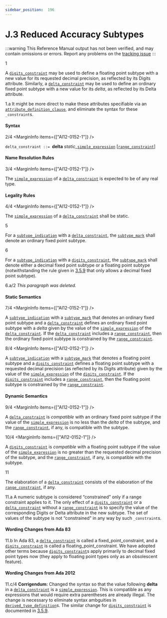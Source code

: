 ```yaml
---
sidebar_position:  196
---
```


# J.3 Reduced Accuracy Subtypes

:::warning
This Reference Manual output has not been verified,
and may contain omissions or errors.
Report any problems on the [tracking issue](https://github.com/ada-lang-io/ada-lang-io/issues/20)
:::


<MarginText>1</MarginText>
<p>A <code><a href="../AA-3/AA-3.5#S0050">digits_constraint</a></code> may be used to define a floating point subtype with a new value for its requested decimal precision, as reflected by its Digits attribute. Similarly, a <code><a href="../AA-J/AA-J.3#S0367">delta_constraint</a></code> may be used to define an ordinary fixed point subtype with a new value for its <em>delta</em>, as reflected by its Delta attribute. <br /></p>

<AnnotatedOnly>
<MarginText>1.a</MarginText>
<Admonition type="aarm" aarm="discussion">
<strong></strong>It might be more direct to make these attributes specifiable via an <code><a href="../AA-13/AA-13.3#S0349">attribute_definition_clause</a></code>, and eliminate the syntax for these <code>_constraint</code>s. <br /></Admonition>
</AnnotatedOnly>


#### Syntax

<MarginText>2/4</MarginText>
<MarginInfo items={["AI12-0152-1"]} />

<CodeBlock>
<code>delta_constraint</code><a id="S0367"></a><code> ::= </code><strong>delta</strong> <em>static_</em><code><a href="../AA-4/AA-4.4#S0138">simple_expression</a></code> [<code><a href="../AA-3/AA-3.5#S0036">range_constraint</a></code>]<br />

</CodeBlock>

#### Name Resolution Rules

<MarginText>3/4</MarginText>
<MarginInfo items={["AI12-0152-1"]} />
<p>The <code><a href="../AA-4/AA-4.4#S0138">simple_expression</a></code> of a <code><a href="../AA-J/AA-J.3#S0367">delta_constraint</a></code> is expected to be of any real type. <br /></p>


#### Legality Rules

<MarginText>4/4</MarginText>
<MarginInfo items={["AI12-0152-1"]} />
<p>The <code><a href="../AA-4/AA-4.4#S0138">simple_expression</a></code> of a <code><a href="../AA-J/AA-J.3#S0367">delta_constraint</a></code> shall be static.<br /></p>

<MarginText>5</MarginText>
<p>For a <code><a href="../AA-3/AA-3.2#S0027">subtype_indication</a></code> with a <code><a href="../AA-J/AA-J.3#S0367">delta_constraint</a></code>, the <code><a href="../AA-3/AA-3.2#S0028">subtype_mark</a></code> shall denote an ordinary fixed point subtype.<br /></p>

<MarginText>6</MarginText>
<p>For a <code><a href="../AA-3/AA-3.2#S0027">subtype_indication</a></code> with a <code><a href="../AA-3/AA-3.5#S0050">digits_constraint</a></code>, the <code><a href="../AA-3/AA-3.2#S0028">subtype_mark</a></code> shall denote either a decimal fixed point subtype or a floating point subtype (notwithstanding the rule given in <a href="../AA-3/AA-3.5#Subclause_3.5.9">3.5.9</a> that only allows a decimal fixed point subtype). <br /></p>

<AnnotatedOnly>
<MarginText>6.a/2</MarginText>
<MarginInfo items={["AI95-00114-01"]} />
<Admonition type="aarm" aarm="note">
<em>This paragraph was deleted.</em><br /></Admonition>
</AnnotatedOnly>


#### Static Semantics

<MarginText>7/4</MarginText>
<MarginInfo items={["AI12-0152-1"]} />
<p>A <code><a href="../AA-3/AA-3.2#S0027">subtype_indication</a></code> with a <code><a href="../AA-3/AA-3.2#S0028">subtype_mark</a></code> that denotes an ordinary fixed point subtype and a <code><a href="../AA-J/AA-J.3#S0367">delta_constraint</a></code> defines an ordinary fixed point subtype with a <em>delta</em> given by the value of the <code><a href="../AA-4/AA-4.4#S0138">simple_expression</a></code> of the <code><a href="../AA-J/AA-J.3#S0367">delta_constraint</a></code>. If the <code><a href="../AA-J/AA-J.3#S0367">delta_constraint</a></code> includes a <code><a href="../AA-3/AA-3.5#S0036">range_constraint</a></code>, then the ordinary fixed point subtype is constrained by the <code><a href="../AA-3/AA-3.5#S0036">range_constraint</a></code>.<br /></p>

<MarginText>8/4</MarginText>
<MarginInfo items={["AI12-0152-1"]} />
<p>A <code><a href="../AA-3/AA-3.2#S0027">subtype_indication</a></code> with a <code><a href="../AA-3/AA-3.2#S0028">subtype_mark</a></code> that denotes a floating point subtype and a <code><a href="../AA-3/AA-3.5#S0050">digits_constraint</a></code> defines a floating point subtype with a requested decimal precision (as reflected by its Digits attribute) given by the value of the <code><a href="../AA-4/AA-4.4#S0138">simple_expression</a></code> of the <code><a href="../AA-3/AA-3.5#S0050">digits_constraint</a></code>. If the <code><a href="../AA-3/AA-3.5#S0050">digits_constraint</a></code> includes a <code><a href="../AA-3/AA-3.5#S0036">range_constraint</a></code>, then the floating point subtype is constrained by the <code><a href="../AA-3/AA-3.5#S0036">range_constraint</a></code>. <br /></p>


#### Dynamic Semantics

<MarginText>9/4</MarginText>
<MarginInfo items={["AI12-0152-1"]} />
<p>A <code><a href="../AA-J/AA-J.3#S0367">delta_constraint</a></code> is <em>compatible</em> with an ordinary fixed point subtype if the value of the <code><a href="../AA-4/AA-4.4#S0138">simple_expression</a></code> is no less than the <em>delta</em> of the subtype, and the <code><a href="../AA-3/AA-3.5#S0036">range_constraint</a></code>, if any, is compatible with the subtype.<br /></p>

<MarginText>10/4</MarginText>
<MarginInfo items={["AI12-0152-1"]} />
<p>A <code><a href="../AA-3/AA-3.5#S0050">digits_constraint</a></code> is <em>compatible</em> with a floating point subtype if the value of the <code><a href="../AA-4/AA-4.4#S0138">simple_expression</a></code> is no greater than the requested decimal precision of the subtype, and the <code><a href="../AA-3/AA-3.5#S0036">range_constraint</a></code>, if any, is compatible with the subtype.<br /></p>

<MarginText>11</MarginText>
<p>The elaboration of a <code><a href="../AA-J/AA-J.3#S0367">delta_constraint</a></code> consists of the elaboration of the <code><a href="../AA-3/AA-3.5#S0036">range_constraint</a></code>, if any. <br /></p>

<AnnotatedOnly>
<MarginText>11.a</MarginText>
<Admonition type="aarm" aarm="reason">
<strong></strong>A numeric subtype is considered &ldquo;constrained&rdquo; only if a range constraint applies to it. The only effect of a <code><a href="../AA-3/AA-3.5#S0050">digits_constraint</a></code> or a <code><a href="../AA-J/AA-J.3#S0367">delta_constraint</a></code> without a <code><a href="../AA-3/AA-3.5#S0036">range_constraint</a></code> is to specify the value of the corresponding Digits or Delta attribute in the new subtype. The set of values of the subtype is not &ldquo;constrained&rdquo; in any way by such <code>_constraint</code>s. <br /></Admonition>
</AnnotatedOnly>


#### Wording Changes from Ada 83

<AnnotatedOnly>
<MarginText>11.b</MarginText>
<Admonition type="aarm" aarm="note">
In Ada 83, a <code><a href="../AA-J/AA-J.3#S0367">delta_constraint</a></code> is called a fixed_point_constraint, and a <code><a href="../AA-3/AA-3.5#S0050">digits_constraint</a></code> is called a floating_point_constraint. We have adopted other terms because <code><a href="../AA-3/AA-3.5#S0050">digits_constraint</a></code>s apply primarily to decimal fixed point types now (they apply to floating point types only as an obsolescent feature). <br /></Admonition>
</AnnotatedOnly>


#### Wording Changes from Ada 2012

<AnnotatedOnly>
<MarginText>11.c/4</MarginText>
<MarginInfo items={["AI12-0152-1"]} />
<Admonition type="aarm" aarm="note">
<strong>Corrigendum:</strong> Changed the syntax so that the value following <strong>delta</strong> in a <code><a href="../AA-J/AA-J.3#S0367">delta_constraint</a></code> is a <code><a href="../AA-4/AA-4.4#S0138">simple_expression</a></code>. This is compatible as any expressions that would require extra parentheses are already illegal. The change is necessary to eliminate syntax ambguities in <code><a href="../AA-3/AA-3.4#S0035">derived_type_definition</a></code>s. The similar change for <code><a href="../AA-3/AA-3.5#S0050">digits_constraint</a></code> is documented in <a href="../AA-3/AA-3.5#Subclause_3.5.9">3.5.9</a>. <br /></Admonition>
</AnnotatedOnly>

